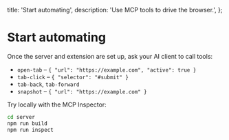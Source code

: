   title: 'Start automating',
  description: 'Use MCP tools to drive the browser.',
};

# Start automating

Once the server and extension are set up, ask your AI client to call tools:

- `open-tab` – `{ "url": "https://example.com", "active": true }`
- `tab-click` – `{ "selector": "#submit" }`
- `tab-back`, `tab-forward`
- `snapshot` – `{ "url": "https://example.com" }`

Try locally with the MCP Inspector:

```bash
cd server
npm run build
npm run inspect
```


